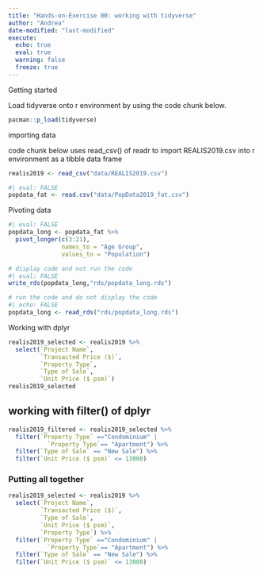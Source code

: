 ```yaml
---
title: "Hands-on-Exercise 00: working with tidyverse"
author: "Andrea"
date-modified: "last-modified"
execute:
  echo: true
  eval: true
  warning: false
  freeze: true
---
```


Getting started

Load tidyverse onto r environment by using the code chunk below.

```r
pacman::p_load(tidyverse)

```

importing data

code chunk below uses read_csv() of readr to import REALIS2019.csv into r environment as a tibble data frame

```r
realis2019 <- read_csv("data/REALIS2019.csv")
```

```r
#| eval: FALSE
popdata_fat <- read.csv("data/PopData2019_fat.csv")

```

Pivoting data

```R
#| eval: FALSE
popdata_long <- popdata_fat %>%
  pivot_longer(c(3:21),
               names_to = "Age Group",
               values_to = "Population")
```

```r
# display code and not run the code
#| eval: FALSE
write_rds(popdata_long,"rds/popdata_long.rds")
```

```r
# run the code and do not display the code
#| echo: FALSE
popdata_long <- read_rds("rds/popdata_long.rds")
```

Working with dplyr
```r
realis2019_selected <- realis2019 %>% 
  select(`Project Name`, 
         `Transacted Price ($)`, 
         `Property Type`,
         `Type of Sale`,
         `Unit Price ($ psm)`) 
realis2019_selected
```

## working with filter() of dplyr

```r
realis2019_filtered <- realis2019_selected %>% 
  filter(`Property Type` =="Condominium" | 
           `Property Type`== "Apartment") %>% 
  filter(`Type of Sale` == "New Sale") %>% 
  filter(`Unit Price ($ psm)` <= 13000)
```
### Putting all together

```r
realis2019_selected <- realis2019 %>% 
  select(`Project Name`, 
         `Transacted Price ($)`, 
         `Type of Sale`,
         `Unit Price ($ psm)`,
         `Property Type`) %>% 
  filter(`Property Type` =="Condominium" | 
           `Property Type`== "Apartment") %>% 
  filter(`Type of Sale` == "New Sale") %>% 
  filter(`Unit Price ($ psm)` <= 13000)
```



<!-- # Try not to use the below which is read_csv -->

<!-- # realis2019 \<- read_csv("Hands-on_Ex/data/REALIS2019.csv") -->
